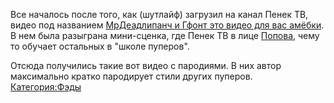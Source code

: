 {{Фэды
|title1=Пародии на пуперов
|image1=[[Файл:Пародии_на_пуперов.png|thumb|left]]
|плейлист=[https://www.youtube.com/playlist?list=PLZksE9p9Z5ABmnCq5VZt4RUOpcqkjeY1Q Плейлист]
}}

Все началось после того, как (шутлайф) загрузил на канал Пенек ТВ, видео под названием [https://www.youtube.com/watch?v=72gaEz8Vgc0 МрДеадлипанч и Гфонт это видео для вас амёбки]. В нем была разыграна мини-сценка, где Пенек ТВ в лице [[Попов]]а, чему то обучает остальных в "школе пуперов".

Отсюда получились такие вот видео с пародиями. В них автор максимально кратко пародирует стили других пуперов. 
[[Категория:Фэды]]